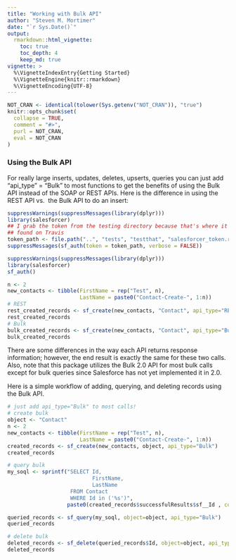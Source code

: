 ```yaml
---
title: "Working with Bulk API"
author: "Steven M. Mortimer"
date: "`r Sys.Date()`"
output:
  rmarkdown::html_vignette:
    toc: true
    toc_depth: 4
    keep_md: true
vignette: >
  %\VignetteIndexEntry{Getting Started}
  %\VignetteEngine{knitr::rmarkdown}
  %\VignetteEncoding{UTF-8}
---
```


```r
NOT_CRAN <- identical(tolower(Sys.getenv("NOT_CRAN")), "true")
knitr::opts_chunk$set(
  collapse = TRUE,
  comment = "#>",
  purl = NOT_CRAN,
  eval = NOT_CRAN
)
```

### Using the Bulk API

For really large inserts, updates, deletes, upserts, queries you can just add 
"api_type" = "Bulk" to most functions to get the benefits of using the Bulk API 
instead of the SOAP or REST APIs. Here is the difference in using the REST API vs. 
the Bulk API to do an insert:

```r
suppressWarnings(suppressMessages(library(dplyr)))
library(salesforcer)
## I grab the token from the testing directory because that's where it is to be
## found on Travis
token_path <- file.path("..", "tests", "testthat", "salesforcer_token.rds")
suppressMessages(sf_auth(token = token_path, verbose = FALSE))
```

```r

suppressWarnings(suppressMessages(library(dplyr)))
library(salesforcer)
sf_auth()

n <- 2
new_contacts <- tibble(FirstName = rep("Test", n),
                       LastName = paste0("Contact-Create-", 1:n))
# REST
rest_created_records <- sf_create(new_contacts, "Contact", api_type="REST")
rest_created_records
# Bulk
bulk_created_records <- sf_create(new_contacts, "Contact", api_type="Bulk")
bulk_created_records
```

There are some differences in the way each API returns response information; however, 
the end result is exactly the same for these two calls. Also, note that this 
package utilizes the Bulk 2.0 API for most bulk calls except for bulk queries 
since Salesforce has not yet implemented it in 2.0. 

Here is a simple workflow of adding, querying, and deleting records using the Bulk API.

```r
# just add api_type="Bulk" to most calls!
# create bulk
object <- "Contact"
n <- 2
new_contacts <- tibble(FirstName = rep("Test", n),
                       LastName = paste0("Contact-Create-", 1:n))
created_records <- sf_create(new_contacts, object, api_type="Bulk")
created_records

# query bulk
my_soql <- sprintf("SELECT Id,
                           FirstName, 
                           LastName
                    FROM Contact 
                    WHERE Id in ('%s')", 
                   paste0(created_records$successfulResults$sf__Id , collapse="','"))

queried_records <- sf_query(my_soql, object=object, api_type="Bulk")
queried_records

# delete bulk
deleted_records <- sf_delete(queried_records$Id, object=object, api_type="Bulk")
deleted_records
```
